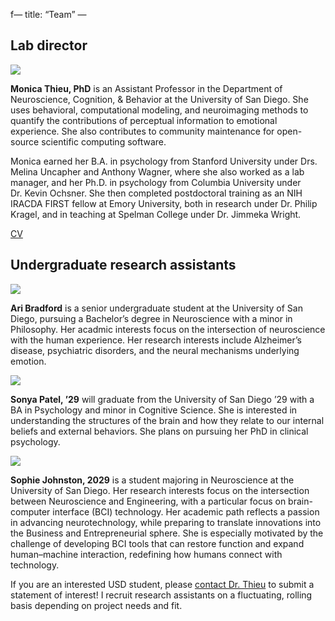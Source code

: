 f---
title: "Team"
---

## Lab director

:::: {layout="[ 30, 70 ]"}

::: {#first-column-headshot}

![](team-headshots/headshot-mthieu-2025.jpg)

:::

::: {#second-column-bio}

**Monica Thieu, PhD** is an Assistant Professor in the Department of Neuroscience, Cognition, & Behavior at the University of San Diego. She uses behavioral, computational modeling, and neuroimaging methods to quantify the contributions of perceptual information to emotional experience. She also contributes to community maintenance for open-source scientific computing software.

Monica earned her B.A. in psychology from Stanford University under Drs. Melina Uncapher and Anthony Wagner, where she also worked as a lab manager, and her Ph.D. in psychology from Columbia University under Dr. Kevin Ochsner. She then completed postdoctoral training as an NIH IRACDA FIRST fellow at Emory University, both in research under Dr. Philip Kragel, and in teaching at Spelman College under Dr. Jimmeka Wright.

[CV](https://www.monicathieu.com/cv.html)

:::

::::

## Undergraduate research assistants
:::: {layout="[ 30, 70 ]"}

::: {#first-column-headshot}

![](team-headshots/headshot-default.jpg)

:::

::: {#second-column-bio}

**Ari Bradford** is a senior undergraduate student at the University of San Diego, pursuing a Bachelor's degree in Neuroscience with a minor in Philosophy. Her acadmic interests focus on the intersection of neuroscience with the human experience. Her research interests include Alzheimer's disease, psychiatric disorders, and the neural mechanisms underlying emotion.

:::

::::


:::: {layout="[ 30, 70 ]"}

::: {#first-column-headshot}

![](team-headshots/IMG_4618.jpg)

:::

::: {#second-column-bio}

**Sonya Patel, '29** will graduate from the University of San Diego '29 with a BA in Psychology and minor in Cognitive Science. She is  interested in understanding the structures of the brain and how they relate to our internal beliefs and external behaviors. She plans on pursuing her PhD in clinical psychology. 

:::

::::


:::: {layout="[ 30, 70 ]"}

::: {#first-column-headshot}

![](team-headshots/headshot-default.jpg)

:::

::: {#second-column-bio}

**Sophie Johnston, 2029** is a student majoring in Neuroscience at the University of San Diego. Her research interests focus on the intersection between Neuroscience and Engineering, with a particular focus on brain-computer interface (BCI) technology. Her academic path reflects a passion in advancing neurotechnology, while preparing to translate innovations into the Business and Entrepreneurial sphere. She is especially motivated by the challenge of developing BCI tools that can restore function and expand human–machine interaction, redefining how humans connect with technology.

:::

::::


If you are an interested USD student, please [contact Dr. Thieu](contact.qmd) to submit a statement of interest! I recruit research assistants on a fluctuating, rolling basis depending on project needs and fit.
